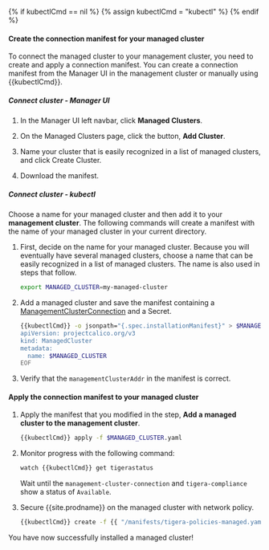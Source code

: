 {% if kubectlCmd == nil %} {% assign kubectlCmd = "kubectl" %} {% endif %}

#### Create the connection manifest for your managed cluster
To connect the managed cluster to your management cluster, you need to create and apply a connection manifest. You
can create a connection manifest from the Manager UI in the management cluster or manually using {{kubectlCmd}}.

##### Connect cluster - Manager UI

1. In the Manager UI left navbar, click **Managed Clusters**.

1. On the Managed Clusters page, click the button, **Add Cluster**.

1. Name your cluster that is easily recognized in a list of managed clusters, and click Create Cluster.

1. Download the manifest.

##### Connect cluster - kubectl

Choose a name for your managed cluster and then add it to your **management cluster**. The following commands will
create a manifest with the name of your managed cluster in your current directory.

1. First, decide on the name for your managed cluster. Because you will eventually have several managed clusters, choose a name that can be easily recognized in a list of managed clusters. The name is also used in steps that follow.
   ```bash
   export MANAGED_CLUSTER=my-managed-cluster
   ```

1. Add a managed cluster and save the manifest containing a [ManagementClusterConnection]({{site.baseurl}}/reference/installation/api#operator.tigera.io/v1.ManagementClusterConnection) and a Secret.
   ```bash
   {{kubectlCmd}} -o jsonpath="{.spec.installationManifest}" > $MANAGED_CLUSTER.yaml create -f - <<EOF
   apiVersion: projectcalico.org/v3
   kind: ManagedCluster
   metadata:
     name: $MANAGED_CLUSTER
   EOF
   ```

1. Verify that the `managementClusterAddr` in the manifest is correct.

#### Apply the connection manifest to your managed cluster
1. Apply the manifest that you modified in the step, **Add a managed cluster to the management cluster**.
   ```bash
   {{kubectlCmd}} apply -f $MANAGED_CLUSTER.yaml
   ```
1. Monitor progress with the following command:
   ```bash
   watch {{kubectlCmd}} get tigerastatus
   ```
   Wait until the `management-cluster-connection` and `tigera-compliance` show a status of `Available`.

1. Secure {{site.prodname}} on the managed cluster with network policy.
   
   ```bash
   {{kubectlCmd}} create -f {{ "/manifests/tigera-policies-managed.yaml" | absolute_url }}
   ```

You have now successfully installed a managed cluster!
